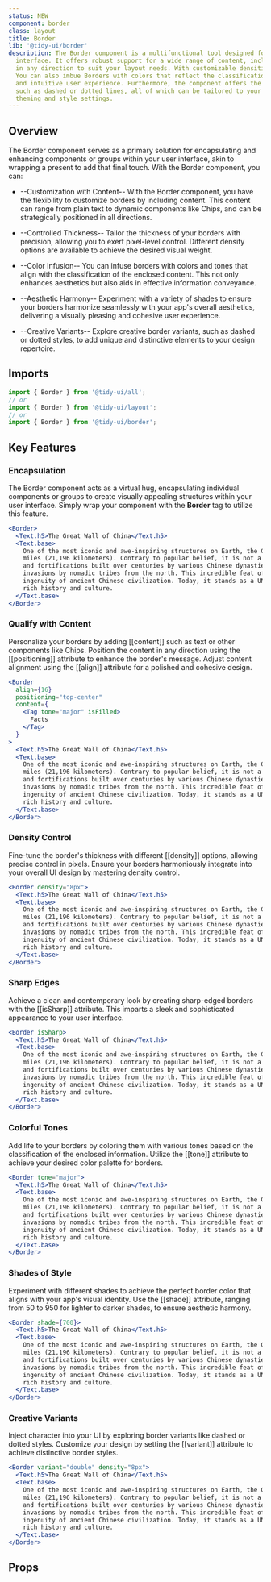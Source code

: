 ```yaml
---
status: NEW
component: border
class: layout
title: Border
lib: '@tidy-ui/border'
description: The Border component is a multifunctional tool designed for enclosing components or groups within a user
  interface. It offers robust support for a wide range of content, including text and Chips, and can be positioned
  in any direction to suit your layout needs. With customizable densities and the ability to define sharp edges.
  You can also imbue Borders with colors that reflect the classification of the enclosed content, providing a dynamic
  and intuitive user experience. Furthermore, the component offers the flexibility to experiment with various styles,
  such as dashed or dotted lines, all of which can be tailored to your specific design preferences through
  theming and style settings.
---
```


## Overview

The Border component serves as a primary solution for encapsulating and enhancing components or groups within
your user interface, akin to wrapping a present to add that final touch. With the Border component, you can:

- --Customization with Content-- With the Border component, you have the flexibility to customize borders by
  including content. This content can range from plain text to dynamic components like Chips, and can be
  strategically positioned in all directions.

- --Controlled Thickness-- Tailor the thickness of your borders with precision, allowing you to exert pixel-level
  control. Different density options are available to achieve the desired visual weight.

- --Color Infusion-- You can infuse borders with colors and tones that align with the classification of the
  enclosed content. This not only enhances aesthetics but also aids in effective information conveyance.

- --Aesthetic Harmony-- Experiment with a variety of shades to ensure your borders harmonize seamlessly with your
  app's overall aesthetics, delivering a visually pleasing and cohesive user experience.

- --Creative Variants-- Explore creative border variants, such as dashed or dotted styles, to add unique and
  distinctive elements to your design repertoire.

## Imports

```js
import { Border } from '@tidy-ui/all';
// or
import { Border } from '@tidy-ui/layout';
// or
import { Border } from '@tidy-ui/border';
```

## Key Features

### Encapsulation

The Border component acts as a virtual hug, encapsulating individual components or groups to create visually
appealing structures within your user interface. Simply wrap your component with the **Border** tag to
utilize this feature.

```jsx
<Border>
  <Text.h5>The Great Wall of China</Text.h5>
  <Text.base>
    One of the most iconic and awe-inspiring structures on Earth, the Great Wall of China spans approximately 13,171
    miles (21,196 kilometers). Contrary to popular belief, it is not a single continuous wall but a collection of walls
    and fortifications built over centuries by various Chinese dynasties. Its main purpose was to protect against
    invasions by nomadic tribes from the north. This incredible feat of engineering showcases the determination and
    ingenuity of ancient Chinese civilization. Today, it stands as a UNESCO World Heritage Site and a symbol of China's
    rich history and culture.
  </Text.base>
</Border>
```

### Qualify with Content

Personalize your borders by adding [[content]] such as text or other components like Chips. Position the content
in any direction using the [[positioning]] attribute to enhance the border's message. Adjust content alignment
using the [[align]] attribute for a polished and cohesive design.

```jsx
<Border
  align={16}
  positioning="top-center"
  content={
    <Tag tone="major" isFilled>
      Facts
    </Tag>
  }
>
  <Text.h5>The Great Wall of China</Text.h5>
  <Text.base>
    One of the most iconic and awe-inspiring structures on Earth, the Great Wall of China spans approximately 13,171
    miles (21,196 kilometers). Contrary to popular belief, it is not a single continuous wall but a collection of walls
    and fortifications built over centuries by various Chinese dynasties. Its main purpose was to protect against
    invasions by nomadic tribes from the north. This incredible feat of engineering showcases the determination and
    ingenuity of ancient Chinese civilization. Today, it stands as a UNESCO World Heritage Site and a symbol of China's
    rich history and culture.
  </Text.base>
</Border>
```

### Density Control

Fine-tune the border's thickness with different [[density]] options, allowing precise control in pixels.
Ensure your borders harmoniously integrate into your overall UI design by mastering density control.

```jsx
<Border density="8px">
  <Text.h5>The Great Wall of China</Text.h5>
  <Text.base>
    One of the most iconic and awe-inspiring structures on Earth, the Great Wall of China spans approximately 13,171
    miles (21,196 kilometers). Contrary to popular belief, it is not a single continuous wall but a collection of walls
    and fortifications built over centuries by various Chinese dynasties. Its main purpose was to protect against
    invasions by nomadic tribes from the north. This incredible feat of engineering showcases the determination and
    ingenuity of ancient Chinese civilization. Today, it stands as a UNESCO World Heritage Site and a symbol of China's
    rich history and culture.
  </Text.base>
</Border>
```

### Sharp Edges

Achieve a clean and contemporary look by creating sharp-edged borders with the [[isSharp]] attribute.
This imparts a sleek and sophisticated appearance to your user interface.

```jsx
<Border isSharp>
  <Text.h5>The Great Wall of China</Text.h5>
  <Text.base>
    One of the most iconic and awe-inspiring structures on Earth, the Great Wall of China spans approximately 13,171
    miles (21,196 kilometers). Contrary to popular belief, it is not a single continuous wall but a collection of walls
    and fortifications built over centuries by various Chinese dynasties. Its main purpose was to protect against
    invasions by nomadic tribes from the north. This incredible feat of engineering showcases the determination and
    ingenuity of ancient Chinese civilization. Today, it stands as a UNESCO World Heritage Site and a symbol of China's
    rich history and culture.
  </Text.base>
</Border>
```

### Colorful Tones

Add life to your borders by coloring them with various tones based on the classification of the enclosed information.
Utilize the [[tone]] attribute to achieve your desired color palette for borders.

```jsx
<Border tone="major">
  <Text.h5>The Great Wall of China</Text.h5>
  <Text.base>
    One of the most iconic and awe-inspiring structures on Earth, the Great Wall of China spans approximately 13,171
    miles (21,196 kilometers). Contrary to popular belief, it is not a single continuous wall but a collection of walls
    and fortifications built over centuries by various Chinese dynasties. Its main purpose was to protect against
    invasions by nomadic tribes from the north. This incredible feat of engineering showcases the determination and
    ingenuity of ancient Chinese civilization. Today, it stands as a UNESCO World Heritage Site and a symbol of China's
    rich history and culture.
  </Text.base>
</Border>
```

### Shades of Style

Experiment with different shades to achieve the perfect border color that aligns with your app's visual identity.
Use the [[shade]] attribute, ranging from 50 to 950 for lighter to darker shades, to ensure aesthetic harmony.

```jsx
<Border shade={700}>
  <Text.h5>The Great Wall of China</Text.h5>
  <Text.base>
    One of the most iconic and awe-inspiring structures on Earth, the Great Wall of China spans approximately 13,171
    miles (21,196 kilometers). Contrary to popular belief, it is not a single continuous wall but a collection of walls
    and fortifications built over centuries by various Chinese dynasties. Its main purpose was to protect against
    invasions by nomadic tribes from the north. This incredible feat of engineering showcases the determination and
    ingenuity of ancient Chinese civilization. Today, it stands as a UNESCO World Heritage Site and a symbol of China's
    rich history and culture.
  </Text.base>
</Border>
```

### Creative Variants

Inject character into your UI by exploring border variants like dashed or dotted styles.
Customize your design by setting the [[variant]] attribute to achieve distinctive border styles.

```jsx
<Border variant="double" density="8px">
  <Text.h5>The Great Wall of China</Text.h5>
  <Text.base>
    One of the most iconic and awe-inspiring structures on Earth, the Great Wall of China spans approximately 13,171
    miles (21,196 kilometers). Contrary to popular belief, it is not a single continuous wall but a collection of walls
    and fortifications built over centuries by various Chinese dynasties. Its main purpose was to protect against
    invasions by nomadic tribes from the north. This incredible feat of engineering showcases the determination and
    ingenuity of ancient Chinese civilization. Today, it stands as a UNESCO World Heritage Site and a symbol of China's
    rich history and culture.
  </Text.base>
</Border>
```

## Props

<DocApi component="border" />
